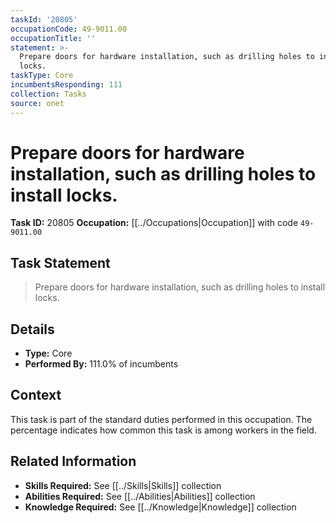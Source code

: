 ```yaml
---
taskId: '20805'
occupationCode: 49-9011.00
occupationTitle: ''
statement: >-
  Prepare doors for hardware installation, such as drilling holes to install
  locks.
taskType: Core
incumbentsResponding: 111
collection: Tasks
source: onet
---
```

# Prepare doors for hardware installation, such as drilling holes to install locks.

**Task ID:** 20805
**Occupation:** [[../Occupations|Occupation]] with code `49-9011.00`

## Task Statement

> Prepare doors for hardware installation, such as drilling holes to install locks.

## Details

- **Type:** Core
- **Performed By:** 111.0% of incumbents

## Context

This task is part of the standard duties performed in this occupation. The percentage indicates how common this task is among workers in the field.

## Related Information

- **Skills Required:** See [[../Skills|Skills]] collection
- **Abilities Required:** See [[../Abilities|Abilities]] collection
- **Knowledge Required:** See [[../Knowledge|Knowledge]] collection
